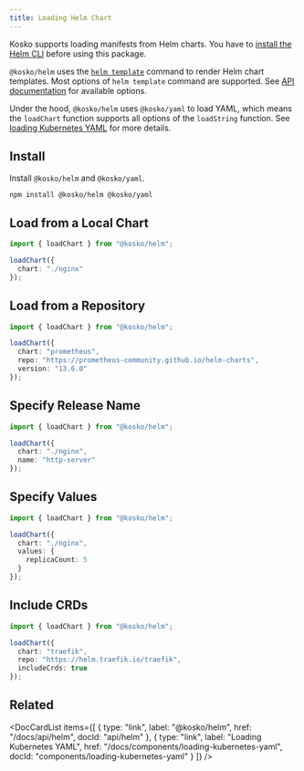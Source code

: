 ```yaml
---
title: Loading Helm Chart
---
```



Kosko supports loading manifests from Helm charts. You have to [install the Helm CLI](https://helm.sh/docs/intro/install/) before using this package.

`@kosko/helm` uses the [`helm template`](https://helm.sh/docs/helm/helm_template/) command to render Helm chart templates. Most options of `helm template` command are supported. See [API documentation](api/helm.md) for available options.

Under the hood, `@kosko/helm` uses `@kosko/yaml` to load YAML, which means the `loadChart` function supports all options of the `loadString` function. See [loading Kubernetes YAML](loading-kubernetes-yaml.mdx) for more details.

## Install

Install `@kosko/helm` and `@kosko/yaml`.

```shell
npm install @kosko/helm @kosko/yaml
```

## Load from a Local Chart

```ts ts2js
import { loadChart } from "@kosko/helm";

loadChart({
  chart: "./nginx"
});
```

## Load from a Repository

```ts ts2js
import { loadChart } from "@kosko/helm";

loadChart({
  chart: "prometheus",
  repo: "https://prometheus-community.github.io/helm-charts",
  version: "13.6.0"
});
```

## Specify Release Name

```ts ts2js
import { loadChart } from "@kosko/helm";

loadChart({
  chart: "./nginx",
  name: "http-server"
});
```

## Specify Values

```ts ts2js
import { loadChart } from "@kosko/helm";

loadChart({
  chart: "./nginx",
  values: {
    replicaCount: 5
  }
});
```

## Include CRDs

```ts ts2js
import { loadChart } from "@kosko/helm";

loadChart({
  chart: "traefik",
  repo: "https://helm.traefik.io/traefik",
  includeCrds: true
});
```

## Related

<DocCardList
  items={[
    {
      type: "link",
      label: "@kosko/helm",
      href: "/docs/api/helm",
      docId: "api/helm"
    },
    {
      type: "link",
      label: "Loading Kubernetes YAML",
      href: "/docs/components/loading-kubernetes-yaml",
      docId: "components/loading-kubernetes-yaml"
    }
  ]}
/>
